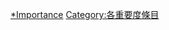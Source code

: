 {{Articles by Importance|topic=女性|project=女性}}

[[Category:女性專題條目|*Importance]]
[[Category:各重要度條目|Category:各重要度條目]]